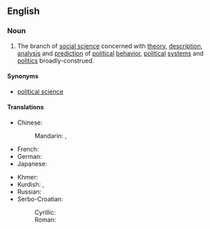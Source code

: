 ==English==
{{wikipedia|Political science}}
===Noun===
{{en-noun|-}}

# The branch of [[social science]] concerned with [[theory]], [[description]], [[analysis]] and [[prediction]] of [[political]] [[behavior]], [[political]] [[system]]s and [[politics]] broadly-construed.

====Synonyms====
* [[political science]] {{qualifier|much more common}}

====Translations====
{{trans-top|branch of social science}}
* Chinese:
*: Mandarin: {{t|zh|政治學|sc=Hani}}, {{t|zh|政治学|tr=zhèngzhìxué|sc=Hani}}
* French: {{t|fr|politologie|f}}
* German: {{t|de|Politologie|f}}
* Japanese: {{t|ja|政治学|tr=せいじがく, seijigaku|sc=Jpan}}
{{trans-mid}}
* Khmer: {{t|km|នយោបាយវិទ្យា|tr=noyobay vityea|sc=Khmr}}
* Kurdish: {{t+|ku|siyasetnasî|f}}, {{t+|ku|polîtolojî|f}}
* Russian: {{t|ru|политология|f|tr=politológija|sc=Cyrl}}
* Serbo-Croatian:
*: Cyrillic: {{t|sh|политологија|f|sc=Cyrl}}
*: Roman: {{t|sh|politologija|f}}
{{trans-bottom}}